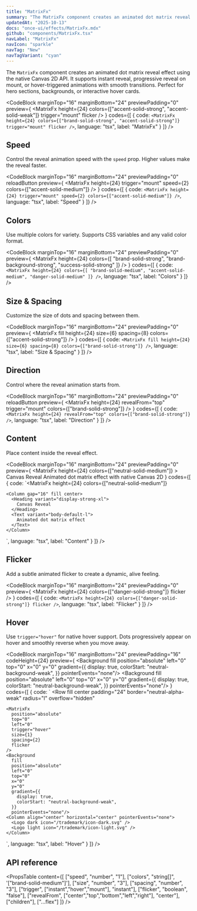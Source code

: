 ```yaml
---
title: "MatrixFx"
summary: "The MatrixFx component creates an animated dot matrix reveal effect using native Canvas 2D API."
updatedAt: "2025-10-13"
docs: "once-ui/effects/MatrixFx.mdx"
github: "components/MatrixFx.tsx"
navLabel: "MatrixFx"
navIcon: "sparkle"
navTag: "New"
navTagVariant: "cyan"
---
```


The `MatrixFx` component creates an animated dot matrix reveal effect using the native Canvas 2D API. It supports instant reveal, progressive reveal on mount, or hover-triggered animations with smooth transitions. Perfect for hero sections, backgrounds, or interactive hover cards.

<CodeBlock
  marginTop="16"
  marginBottom="24"
  previewPadding="0"
  preview={
    <MatrixFx
      height={24}
      colors={["accent-solid-strong", "accent-solid-weak"]}
      trigger="mount"
      flicker
    />
  }
  codes={[
    {
      code:
`<MatrixFx
    height={24}
    colors={["brand-solid-strong", "accent-solid-strong"]}
    trigger="mount"
    flicker
/>`,
      language: "tsx",
      label: "MatrixFx"
    }
  ]}
/>

## Speed

Control the reveal animation speed with the `speed` prop. Higher values make the reveal faster.

<CodeBlock
  marginTop="16"
  marginBottom="24"
  previewPadding="0"
  reloadButton
  preview={
    <MatrixFx
      height={24}
      trigger="mount"
      speed={2}
      colors={["accent-solid-medium"]}
    />
  }
  codes={[
    {
      code:
`<MatrixFx
    height={24}
    trigger="mount"
    speed={2}
    colors={["accent-solid-medium"]}
/>`,
      language: "tsx",
      label: "Speed"
    }
  ]}
/>

## Colors

Use multiple colors for variety. Supports CSS variables and any valid color format.

<CodeBlock
  marginTop="16"
  marginBottom="24"
  previewPadding="0"
  preview={
    <MatrixFx
      height={24}
      colors={[
        "brand-solid-strong",
        "brand-background-strong",
        "success-solid-strong"
      ]}
    />
  }
  codes={[
    {
      code:
`<MatrixFx
    height={24}
    colors={[
        "brand-solid-medium",
        "accent-solid-medium",
        "danger-solid-medium"
    ]}
/>`,
      language: "tsx",
      label: "Colors"
    }
  ]}
/>

## Size & Spacing

Customize the size of dots and spacing between them.

<CodeBlock
  marginTop="16"
  marginBottom="24"
  previewPadding="0"
  preview={
    <MatrixFx
      fill
      height={24}
      size={6}
      spacing={8}
      colors={["accent-solid-strong"]}
    />
  }
  codes={[
    {
      code:
`<MatrixFx
    fill
    height={24}
    size={6}
    spacing={8}
    colors={["brand-solid-strong"]}
/>`,
      language: "tsx",
      label: "Size & Spacing"
    }
  ]}
/>

## Direction

Control where the reveal animation starts from.

<CodeBlock
  marginTop="16"
  marginBottom="24"
  previewPadding="0"
  reloadButton
  preview={
    <MatrixFx
      height={24}
      revealFrom="top"
      trigger="mount"
      colors={["brand-solid-strong"]}
    />
  }
  codes={[
    {
      code:
`<MatrixFx
    height={24}
    revealFrom="top"
    colors={["brand-solid-strong"]}
/>`,
      language: "tsx",
      label: "Direction"
    }
  ]}
/>

## Content

Place content inside the reveal effect.

<CodeBlock
  marginTop="16"
  marginBottom="24"
  previewPadding="0"
  preview={
    <MatrixFx
      height={24}
      colors={["neutral-solid-medium"]}
    >
      <Column gap="16" fill center>
        <Heading variant="display-strong-xl" onBackground="neutral-strong" align="center">
          Canvas Reveal
        </Heading>
        <Text variant="body-default-l" onBackground="neutral-weak" align="center">
          Animated dot matrix effect with native Canvas 2D
        </Text>
      </Column>
    </MatrixFx>
  }
  codes={[
    {
      code:
`<MatrixFx
    height={24}
    colors={["neutral-solid-medium"]}
>
    <Column gap="16" fill center>
      <Heading variant="display-strong-xl">
        Canvas Reveal
      </Heading>
      <Text variant="body-default-l">
        Animated dot matrix effect
      </Text>
    </Column>
</MatrixFx>`,
      language: "tsx",
      label: "Content"
    }
  ]}
/>

## Flicker

Add a subtle animated flicker to create a dynamic, alive feeling.

<CodeBlock
  marginTop="16"
  marginBottom="24"
  previewPadding="0"
  preview={
    <MatrixFx
      height={24}
      colors={["danger-solid-strong"]}
      flicker
    />
  }
  codes={[
    {
      code:
`<MatrixFx
    height={24}
    colors={["danger-solid-strong"]}
    flicker
/>`,
      language: "tsx",
      label: "Flicker"
    }
  ]}
/>

## Hover

Use `trigger="hover"` for native hover support. Dots progressively appear on hover and smoothly reverse when you move away.

<CodeBlock
  marginTop="16"
  marginBottom="24"
  previewPadding="16"
  codeHeight={24}
  preview={
    <Row gap="16" fillWidth height={24}>
      <Row
        fill
        center
        padding="24"
        border="neutral-alpha-weak"
        radius="l"
        overflow="hidden"
      >
        <MatrixFx
          position="absolute"
          top="0"
          left="0"
          trigger="hover"
          size={1}
          spacing={2}
          flicker
        />
        <Background
          fill
          position="absolute"
          left="0"
          top="0"
          x="0"
          y="0"
          gradient={{
            display: true,
            colorStart: "neutral-background-weak",
          }}
          pointerEvents="none"/>
        <Column align="center" horizontal="center" pointerEvents="none">
          <Logo dark icon="/trademark/icon-dark.svg" />
          <Logo light icon="/trademark/icon-light.svg" />
        </Column>
      </Row>
      <Row
        fill
        center
        padding="24"
        border="neutral-alpha-weak"
        radius="l"
        overflow="hidden"
      >
        <MatrixFx
          position="absolute"
          top="0"
          left="0"
          trigger="hover"
          size={1}
          spacing={2}
          flicker
          revealFrom="bottom"
        />
        <Background
          fill
          position="absolute"
          left="0"
          top="0"
          x="0"
          y="0"
          gradient={{
            display: true,
            colorStart: "neutral-background-weak",
          }}
          pointerEvents="none"/>
        <Column align="center" horizontal="center" pointerEvents="none">
          <Logo dark icon="/trademark/icon-dark.svg" />
          <Logo light icon="/trademark/icon-light.svg" />
        </Column>
      </Row>
    </Row>
  }
  codes={[
    {
      code:
`
<Row
    fill
    center
    padding="24"
    border="neutral-alpha-weak"
    radius="l"
    overflow="hidden"
>
    <MatrixFx
      position="absolute"
      top="0"
      left="0"
      trigger="hover"
      size={1}
      spacing={2}
      flicker
    />
    <Background
      fill
      position="absolute"
      left="0"
      top="0"
      x="0"
      y="0"
      gradient={{
        display: true,
        colorStart: "neutral-background-weak",
      }}
      pointerEvents="none"/>
    <Column align="center" horizontal="center" pointerEvents="none">
      <Logo dark icon="/trademark/icon-dark.svg" />
      <Logo light icon="/trademark/icon-light.svg" />
    </Column>
</Row>
<Row
    fill
    center
    padding="24"
    border="neutral-alpha-weak"
    radius="l"
    overflow="hidden"
>
    <MatrixFx
      position="absolute"
      top="0"
      left="0"
      trigger="hover"
      size={1}
      spacing={2}
      flicker
      revealFrom="bottom"
    />
    <Background
      fill
      position="absolute"
      left="0"
      top="0"
      x="0"
      y="0"
      gradient={{
        display: true,
        colorStart: "neutral-background-weak",
      }}
      pointerEvents="none"/>
    <Column align="center" horizontal="center" pointerEvents="none">
      <Logo dark icon="/trademark/icon-dark.svg" />
      <Logo light icon="/trademark/icon-light.svg" />
    </Column>
</Row>`,
      language: "tsx",
      label: "Hover"
    }
  ]}
/>

## API reference

<PropsTable
  content={[
    ["speed", "number", "1"],
    ["colors", "string[]", '["brand-solid-medium"]'],
    ["size", "number", "3"],
    ["spacing", "number", "3"],
    ["trigger", ["instant","hover","mount"], "instant"],
    ["flicker", "boolean", "false"],
    ["revealFrom", ["center","top","bottom","left","right"], "center"],
    ["children"],
    ["...flex"]
  ]}
/>
